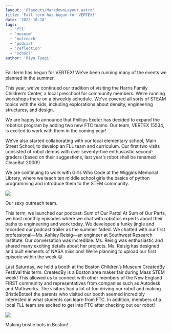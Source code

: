 ```yaml
---
layout: '@layouts/MarkdownLayout.astro'
title: 'Fall term has begun for VERTEX!'
date: '2022-10-18'
tags:
  - 'fll'
  - 'museum'
  - 'outreach'
  - 'podcast'
  - 'reflection'
  - 'school'
author: 'Riya Tyagi'
---
```


Fall term has begun for VERTEX! We’ve been running many of the events we planned in the summer.

This year, we’ve continued our tradition of visiting the Harris Family Children’s Center, a local preschool for community members. We’re running workshops there on a biweekly schedule. We’ve covered all sorts of STEAM topics with the kids, including explorations about density, engineering structures, and design.

We are happy to announce that Phillips Exeter has decided to expand the robotics program by adding two new FTC teams. Our team, VERTEX 15534, is excited to work with them in the coming year!

We’ve also started collaborating with our local elementary school, Main Street School, to develop an FLL team and curriculum. Our first two visits consisted of robot demos with over seventy-five enthusiastic second-graders (based on their suggestions, last year’s robot shall be renamed CleanBot 2000!)

We are continuing to work with Girls Who Code at the Wiggins Memorial Library, where we teach ten middle school girls the basics of python programming and introduce them to the STEM community.

![](/images/IMG_0024.jpg)

Our sexy outreach team.

This term, we launched our podcast: Sum of Our Parts! At Sum of Our Parts, we host monthly episodes where we chat with robotics experts about their paths to engineering and work today. We developed a funky jingle and recorded our podcast trailer as the summer faded. We chatted with our first professional—Ms. Ashley Reisig—an engineer at Southwest Research Institute. Our conversation was incredible: Ms. Reisig was enthusiastic and shared many exciting details about her projects. Ms. Reisig has designed and built elements of NASA missions! We’re planning to upload our first episode within the week 😊

Last Saturday, we held a booth at the Boston Children’s Museum CreatedBy Festival this term. CreatedBy is a Boston area maker fair during Mass STEM week! This allowed us to connect with other members of the New England FIRST community and representatives from companies such as Autodesk and Mathworks. The visitors had a lot of fun driving our robot and making BristleBotsof the parents who visited our booth seemed incredibly interested in what students can learn from FTC. In addition, members of a local FLL team are excited to get into FTC after checking out our robot!

![](/images/IMG_0025.jpg)

Making bristle bots in Boston!
